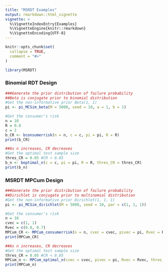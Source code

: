 ```yaml
---
title: "MSRDT Examples"
output: rmarkdown::html_vignette
vignette: >
  %\VignetteIndexEntry{Examples}
  %\VignetteEngine{knitr::rmarkdown}
  %\VignetteEncoding{UTF-8}
---
```


```r
knitr::opts_chunk$set(
  collapse = TRUE,
  comment = "#>"
)
```

```r
library(MSRDT)
```

### Binomial RDT Design
```r
###Generate the prior distribution of failure probability
##Beta is conjugate prior to binomial distribution
#Get the non-informative prior Beta(1, 1)
pi <- pi_MCSim_beta(M = 5000, seed = 10, a = 1, b = 1)

#Get the consumer's risk
n = 10
R = 0.8
c = 2
b_CR <- bconsumerrisk(n = n, c = c, pi = pi, R = R)
print(b_CR)

##As n increases, CR decreases
#Get the optimal test sample size
thres_CR = 0.05 #CR < 0.05
b_n <- boptimal_n(c = c, pi = pi, R = R, thres_CR = thres_CR)
print(b_n)
```

### MSRDT MPCum Design
```r
###Generate the prior distribution of failure probability
##Dirichlet is conjugate prior to multinomial distribution
#Get the non-informative prior Dirichlet(1, 1, 1)
pi <- pi_MCSim_dirichlet(M = 5000, seed = 10, par = c(1, 1, 1))

#Get the consumer's risk
n = 10
cvec = c(1, 1)
Rvec = c(0.8, 0.7)
MPCum_CR <- MPCum_consumerrisk(n = n, cvec = cvec, pivec = pi, Rvec = Rvec)
print(MPCum_CR)

##As n increases, CR decreases
#Get the optimal test sample size
thres_CR = 0.05 #CR < 0.05
MPCum_n <- MPCum_optimal_n(cvec = cvec, pivec = pi, Rvec = Rvec, thres_CR = thres_CR)
print(MPCum_n)
```

